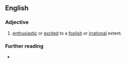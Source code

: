 ==English==

===Adjective===
{{en-adj|head=[[hog]]-[[wild]]}}

# [[enthusiastic]] or [[excited]] to a [[foolish]] or [[irrational]] extent.

===Further reading===
* {{R:MWO|go hog wild}}